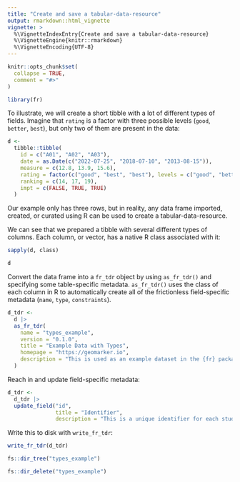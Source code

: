 ```yaml
---
title: "Create and save a tabular-data-resource"
output: rmarkdown::html_vignette
vignette: >
  %\VignetteIndexEntry{Create and save a tabular-data-resource}
  %\VignetteEngine{knitr::rmarkdown}
  %\VignetteEncoding{UTF-8}
---
```


```r
knitr::opts_chunk$set(
  collapse = TRUE,
  comment = "#>"
)
```

```r
library(fr)
```

To illustrate, we will create a short tibble with a lot of different types of fields. Imagine that `rating` is a factor with three possible levels (`good`, `better`, `best`), but only two of them are present in the data:

```r
d <-
  tibble::tibble(
    id = c("A01", "A02", "A03"),
    date = as.Date(c("2022-07-25", "2018-07-10", "2013-08-15")),
    measure = c(12.8, 13.9, 15.6),
    rating = factor(c("good", "best", "best"), levels = c("good", "better", "best")),
    ranking = c(14, 17, 19),
    impt = c(FALSE, TRUE, TRUE)
  )
```

Our example only has three rows, but in reality, any data frame imported, created, or curated using R can be used to create a tabular-data-resource.

We can see that we prepared a tibble with several different types of columns. Each column, or vector, has a native R class associated with it:

```r
sapply(d, class)

d
```

Convert the data frame into a `fr_tdr` object by using `as_fr_tdr()` and specifying some table-specific metadata. `as_fr_tdr()` uses the class of each column in R to automatically create all of the frictionless field-specific metadata (`name`, `type`, `constraints`).

```r
d_tdr <-
  d |>
  as_fr_tdr(
    name = "types_example",
    version = "0.1.0",
    title = "Example Data with Types",
    homepage = "https://geomarker.io",
    description = "This is used as an example dataset in the {fr} package vignette on `Creating a tabular-data-resource`."
  )
```

Reach in and update field-specific metadata:

```r
d_tdr <-
  d_tdr |>
  update_field("id",
               title = "Identifier",
               description = "This is a unique identifier for each study participant.")
```

Write this to disk with `write_fr_tdr`:

```r
write_fr_tdr(d_tdr)

fs::dir_tree("types_example")
```

```r
fs::dir_delete("types_example")
```

